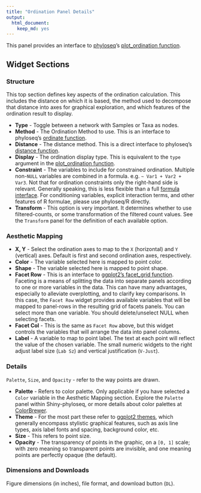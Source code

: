 ```yaml
---
title: "Ordination Panel Details"
output:
  html_document:
    keep_md: yes
---
```


This panel provides an interface to 
[phyloseq](http://joey711.github.io/phyloseq)'s
[plot_ordination function](http://joey711.github.io/phyloseq/plot_ordination-examples.html).

## Widget Sections

### Structure

This top section defines key aspects of 
the ordination calculation.
This includes the distance on which it is based,
the method used to decompose that distance
into axes for graphical exploration,
and which features of the ordination result to display.

- **Type** - Toggle between a network with Samples or Taxa as nodes. 
- **Method** - The Ordination Method to use. This is an interface to
phyloseq's [ordinate function](http://joey711.github.io/phyloseq/ordinate).
- **Distance** - The distance method. This is a direct interface to phyloseq's
[distance function](http://joey711.github.io/phyloseq/distance).
- **Display** - The ordination display type.
This is equivalent to the `type` argument in 
the [plot_ordination function](http://joey711.github.io/phyloseq/plot_ordination-examples.html).
- **Constraint** - The variables to include for constrained ordination.
Multiple non-`NULL` variables are combined in a formula.
e.g. `~ Var1 + Var2 + Var3`.
Not that for ordination constraints only the right-hand side is relevant.
Generally speaking, this is less flexible than a full
[formula interface](http://cran.r-project.org/doc/manuals/r-release/R-intro.html#Formulae-for-statistical-models).
For conditioning variables, explicit interaction terms,
and other features of R formulae, please use phyloseq/R directly.
- **Transform** - This option is very important.
It determines whether to use filtered-counts, 
or some transformation of the filtered count values.
See the `Transform` panel for the definition of each available option.

### Aesthetic Mapping

- **X, Y** - Select the ordination axes to map to the
`X` (horizontal) and `Y` (vertical) axes. Default is first and second ordination axes, respectively.
- **Color** - The variable selected here is mapped to point color.
- **Shape** - The variable selected here is mapped to point shape.
- **Facet Row** - This is an interface to
[ggplot2's facet_grid function](http://docs.ggplot2.org/0.9.3.1/facet_grid.html).
Faceting is a means of splitting the data into separate panels
according to one or more variables in the data.
This can have many advantages, especially to alleviate overplotting,
and to clarify key comparisons.
In this case, the `Facet Row` widget provides available variables
that will be mapped to panel-rows in the resulting grid of facets panels.
You can select more than one variable.
You should delete/unselect NULL when selecting facets.
- **Facet Col** - This is the same as `Facet Row` above,
but this widget controls the variables that will arrange the data
into panel columns.
- **Label** - A variable to map to point label.
The text at each point will reflect the value of the chosen variable.
The small numeric widgets to the right adjust
label size (`Lab Sz`) and vertical justification (`V-Just`).

### Details

`Palette`, `Size`, and `Opacity` - refer to the way points are drawn.

- **Palette** - Refers to color palette.
Only applicable if you have selected a `Color` variable
in the Aesthetic Mapping section.
Explore the `Palette` panel within Shiny-phyloseq,
or more details about color palettes at [ColorBrewer](http://colorbrewer2.org/).
- **Theme** - For the most part these refer to
[ggplot2 themes](http://docs.ggplot2.org/0.9.2.1/theme.html),
which generally encompass stylistic graphical features,
such as axis line types, axis label fonts and spacing, background color, etc.
- **Size** - This refers to point size.
- **Opacity** - The transparency of points in the graphic,
on a `[0, 1]` scale;
with zero meaning so transparent points are invisible,
and one meaning points are perfectly opaque (the default).

### Dimensions and Downloads

Figure dimensions (in inches), file format, and download button (`DL`).


